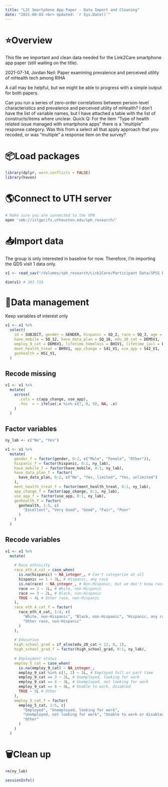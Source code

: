 ```yaml
---
title: "L2C Smartphone App Paper - Data Import and Cleaning"
date: "2021-08-03 <br> Updated: `r Sys.Date()`"
---
```



# ⭐️Overview

This file we important and clean data needed for the Link2Care smartphone app paper (still waiting on the title).

2021-07-14, Jordan Neil:
Paper examining prevalence and perceived utility of mHealth tech among RIHA

A call may be helpful, but we might be able to progress with a simple output for both papers.

Can you run a series of zero-order correlations between person-level characteristics and prevalence and perceived utility of mHealth?
I don’t have the list of variable names, but I have attached a table with the list of constructs/items where unclear.
Quick Q: For the item “Type of health related issue managed with smartphone apps” there is a “multiple” response category. Was this from a select all that apply approach that you recoded, or was “multiple” a response item on the survey?


# 📦Load packages

```r
library(dplyr, warn.conflicts = FALSE)
library(haven)
```


# 🌎Connect to UTH server 

```bash
# Make sure you are connected to the VPN
open 'smb://islgpcifs.uthouston.edu/sph_research/'
```


# 📥Import data 

The group is only interested in baseline for now. Therefore, I'm importing the QDS visit 1 data only.

```r
v1 <- read_sav("/Volumes/sph_research/Link2Care/Participant Data/SPSS Data/raw_data/v1_data.SAV")
```

```r
dim(v1) # 303 733
```


# 🚧Data management

Keep variables of interest only

```r
v1 <- v1 %>% 
  select(
    id = SUBJECT, gender = GENDER, hispanic = SQ_2, race = SQ_3, age = SQ_4, 
    have_mobile = SQ_12, have_data_plan = SQ_16, edu_20_cat = DEM5V1, 
    employ_9_cat = DEM6V1, lifetime_homeless = BH1V1, lifetime_jail = BH17V1,
    ment_health_treat = BH9V1, app_change = S41_V1, use_app = S42_V1, 
    genhealth = HS1_V1, 
  )
```

## Recode missing

```r
v1 <- v1 %>% 
  mutate(
    across(
      .cols = c(app_change, use_app),
      .fns  = ~ ifelse(.x %in% c(7, 8, 9), NA, .x)
    )
  )
```

## Factor variables

```r
ny_lab <- c("No", "Yes")
```

```r
v1 <- v1 %>% 
  mutate(
    gender_f = factor(gender, 0:2, c("Male", "Female", "Other")),
    hispanic_f = factor(hispanic, 0:1, ny_lab),
    have_mobile_f = factor(have_mobile, 0:1, ny_lab),
    have_data_plan_f = factor(
      have_data_plan, 0:2, c("No", "Yes, limited", "Yes, unlimited")
    ),
    ment_health_treat_f = factor(ment_health_treat, 0:1, ny_lab),
    app_change_f = factor(app_change, 0:1, ny_lab),
    use_app_f = factor(use_app, 0:1, ny_lab),
    genhealth_f = factor(
      genhealth, 1:5, c(
        "Excellent", "Very Good", "Good", "Fair", "Poor"
      )
    )
  )
```

## Recode variables

```r
v1 <- v1 %>% 
  mutate(
    
    # Race ethnicity
    race_eth_4_cat = case_when(
      is.na(hispanic) ~ NA_integer_, # Can't categorize at all
      hispanic == 1 ~ 3L, # Hispanic, any race
      is.na(race) ~ NA_integer_, # Non-Hispanic, but we don't know race
      race == 2 ~ 1L, # White, non-Hispanic
      race == 3 ~ 2L, # Black, non-Hispanic
      TRUE ~ 4L # Other race, non-Hispanic
    ),
    race_eth_4_cat_f = factor(
      race_eth_4_cat, 1:4, c(
        "White, non-Hispanic", "Black, non-Hispanic", "Hispanic, any race",
        "Other race, non-Hispanic"
      )
    ),
    
    # Education
    high_school_grad = if_else(edu_20_cat < 12, 0, 1),
    high_school_grad_f = factor(high_school_grad, 0:1, ny_lab),
    
    # Employment status
    employ_5_cat = case_when(
      is.na(employ_9_cat) ~ NA_integer_,
      employ_9_cat %in% c(1, 2) ~ 1L, # Employed full or part time
      employ_9_cat == 3 ~ 2L, # Unemployed, looking for work
      employ_9_cat == 4 ~ 3L, # Unemployed, not looking for work
      employ_9_cat == 8 ~ 4L, # Unable to work, disabled 
      TRUE ~ 5L # Other
    ),
    employ_5_cat_f = factor(
      employ_5_cat, 1:5, c(
        "Employed", "Unemployed, looking for work", 
        "Unemployed, not looking for work", "Unable to work or disabled",
        "Other"
      )
    )
  )
```

# 🗑Clean up

```r
rm(ny_lab)
```

```r
sessionInfo()
```
